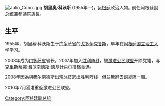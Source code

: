 [[File:Julio_Cobos.jpg|right]]
'''胡里奥·科沃斯''' (1955年—)，[[阿根廷|阿根廷]]政治人物。前任阿根廷副总统兼參議院議長。

== 生平 ==
1955年，胡里奥·科沃斯生于[[门多萨省|门多萨省]]的[[戈多伊克鲁斯|戈多伊克鲁斯]]，早年在[[阿根廷国立理工大学|阿根廷国立理工大学]]学习。

2003年成为[[门多萨省|门多萨省]]省长。2007年加入[[胜利阵线|胜利阵线]]，被[[激进公民联盟|激进公民联盟]]开除党籍，与[[克里斯蒂娜·费尔南德斯·德基什内尔|克里斯蒂娜·费尔南德斯·德基什内尔]]搭档竞选。

2008年因為與费尔南德斯出現分歧退出胜利阵线，但並無辭去副總統一職。

2010年7月獲准重返激进公民联盟。

{{Authority control}}
[[Category:阿根廷副总统|Category:阿根廷副总统]]